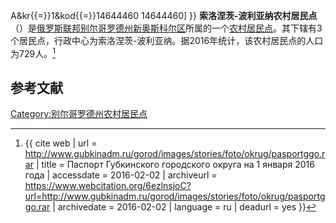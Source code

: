 {{Infobox Settlement
| official_name = 索洛涅茨-波利亚纳农村居民点
| native_name = Солонец-Полянское сельское поселение
| settlement_type = [[农村居民点|农村居民点]]
| subdivision_type = [[国家|国家]]
| subdivision_type1 = [[州_(俄罗斯)|州]]
| subdivision_type2 = [[区_(苏联)|区]]
| subdivision_name = {{RUS}}
| subdivision_name1 = [[别尔哥罗德州|别尔哥罗德州]]
| subdivision_name2 = [[新奥斯科尔区|新奥斯科尔区]]
| seat_type = 行政中心
| seat = 索洛涅茨-波利亚纳
| population_as_of=2016
| population_footnotes = <ref name=stat />
| population_total = 729
| coordinates_display = inline,title
| latd = 50 | latm = 47 | lats = 16 | latNS = N
| longd = 37 | longm = 43 | longs = 55 | longEW = E
| timezone = [[莫斯科时间|MSK]]
| utc_offset = +3
| blank_name = [[俄罗斯市政土地区划代码|OKTMO编码]]
| blank_info = [http://classif.spb.ru/classificators/view/tma.php?st{{=}}A&kr{{=}}1&kod{{=}}14644460 14644460]
}}
'''索洛涅茨-波利亚纳农村居民点'''（{{lang-ru|Солонец-Полянское сельское поселение}}）是[[俄罗斯联邦|俄罗斯联邦]][[别尔哥罗德州|别尔哥罗德州]][[新奥斯科尔区|新奥斯科尔区]]所属的一个[[农村居民点|农村居民点]]。其下辖有3个居民点，行政中心为索洛涅茨-波利亚纳。据2016年统计，该农村居民点的人口为729人。<ref name=stat>{{ cite web | url = http://www.gubkinadm.ru/gorod/images/stories/foto/okrug/pasportggo.rar | title = Паспорт Губкинского городского округа на 1 января 2016 года | accessdate = 2016-02-02 | archiveurl = https://www.webcitation.org/6ezlnsjoC?url=http://www.gubkinadm.ru/gorod/images/stories/foto/okrug/pasportggo.rar | archivedate = 2016-02-02 | language = ru | deadurl = yes }}</ref>

== 参考文献 ==
{{reflist}}

{{Russia-stub}}

[[Category:别尔哥罗德州农村居民点|Category:别尔哥罗德州农村居民点]]
